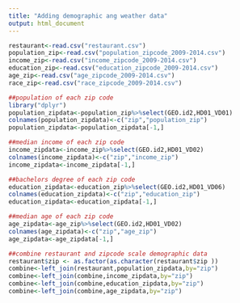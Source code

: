 ```yaml
---
title: "Adding demographic ang weather data"
output: html_document
---
```


```r
restaurant<-read.csv("restaurant.csv")
population_zip<-read.csv("population_zipcode_2009-2014.csv")
income_zip<-read.csv("income_zipcode_2009-2014.csv")
education_zip<-read.csv("education_zipcode_2009-2014.csv")
age_zip<-read.csv("age_zipcode_2009-2014.csv")
race_zip<-read.csv("race_zipcode_2009-2014.csv")
```


```r
##population of each zip code
library("dplyr")
population_zipdata<-population_zip%>%select(GEO.id2,HD01_VD01)
colnames(population_zipdata)<-c("zip","population_zip")
population_zipdata<-population_zipdata[-1,]

##median income of each zip code
income_zipdata<-income_zip%>%select(GEO.id2,HD01_VD02)
colnames(income_zipdata)<-c("zip","income_zip")
income_zipdata<-income_zipdata[-1,]

##bachelors degree of each zip code
education_zipdata<-education_zip%>%select(GEO.id2,HD01_VD06)
colnames(education_zipdata)<-c("zip","education_zip")
education_zipdata<-education_zipdata[-1,]

##median age of each zip code
age_zipdata<-age_zip%>%select(GEO.id2,HD01_VD02)
colnames(age_zipdata)<-c("zip","age_zip")
age_zipdata<-age_zipdata[-1,]

##combine restaurant and zipcode scale demographic data
restaurant$zip <- as.factor(as.character(restaurant$zip ))
combine<-left_join(restaurant,population_zipdata,by="zip")
combine<-left_join(combine,income_zipdata,by="zip")
combine<-left_join(combine,education_zipdata,by="zip")
combine<-left_join(combine,age_zipdata,by="zip")
```


